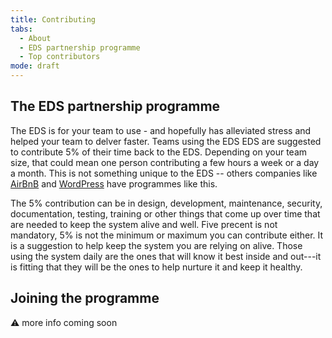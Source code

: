 ```yaml
---
title: Contributing
tabs: 
  - About
  - EDS partnership programme
  - Top contributors
mode: draft
---
```


## The EDS partnership programme

The EDS is for your team to use - and hopefully has alleviated stress and helped your team to delver faster. Teams using the EDS  EDS are suggested to contribute 5% of their time back to the EDS. Depending on your team size, that could mean one person contributing a few hours a week or a day a month. This is not something unique to the EDS -- others companies like [AirBnB](https://airbnb.design/systems-thinking-unlocked/) and [WordPress](https://ma.tt/2014/09/five-for-the-future/) have programmes like this.

The 5% contribution can be in design, development, maintenance, security, documentation, testing, training or other things that come up over time that are needed to keep the system alive and well. Five precent is not mandatory, 5% is not the minimum or maximum you can contribute either. It is a suggestion to help keep the system you are relying on alive. Those using the system daily are the ones that will know it best inside and out---it is fitting that they will be the ones to help nurture it and keep it healthy. 

## Joining the programme

:warning: more info coming soon

